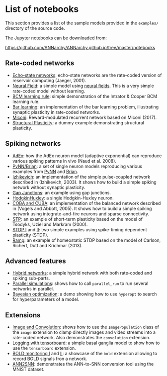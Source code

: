 # List of notebooks

This section provides a list of the sample models provided in the `examples/` directory of the source code. 

The Jupyter notebooks can be downloaded from:

<https://github.com/ANNarchy/ANNarchy.github.io/tree/master/notebooks>

## Rate-coded networks

- [Echo-state networks](RC.ipynb): echo-state networks are the rate-coded version of reservoir computing (Jaeger, 2001).
- [Neural Field](NeuralField.ipynb): a simple model using [neural fields](http://www.scholarpedia.org/article/Neural_fields). This is a very simple rate-coded model without learning.
- [BCM learning rule](BCM.ipynb): simple demonstration of the Intrator & Cooper BCM learning rule.
- [Bar learning](BarLearning.ipynb): an implementation of the bar learning problem, illustrating synaptic plasticity in rate-coded networks.
- [Miconi](Miconi.ipynb): Reward-modulated recurrent network based on Miconi (2017).
- [Structural Plasticity](StructuralPlasticity.ipynb): a dummy example demonstrating structural plasticity.

## Spiking networks

- [AdEx](AdEx.ipynb): how the AdEx neuron model (adaptive exponential) can reproduce various spiking patterns in vivo (Naud et al. 2008).
- [PyNN/Brian](PyNN.ipynb): a set of single neuron models reproducing various examples from [PyNN](https://neuralensemble.org/PyNN/) and [Brian](https://brian.readthedocs.io/).
- [Izhikevich](Izhikevich.ipynb): an implementation of the simple pulse-coupled network described in (Izhikevich, 2003). It shows how to build a simple spiking network without synaptic plasticity.
- [Gap Junctions](GapJunctions.ipynb): an example using gap junctions.
- [HodgkinHuxley](HodgkinHuxley.ipynb): a single Hodgkin-Huxley neuron.
- [COBA and CUBA](COBA.ipynb): an implementation of the balanced network described in (Vogels and Abbott, 2005). It shows how to build a simple spiking network using integrate-and-fire neurons and sparse connectivity.
- [STP](STP.ipynb): an example of short-term plasticity based on the model of Tsodyks, Uziel and Markram (2000). 
- [STDP I](STDP1.ipynb) and [II](STDP2.ipynb): two simple examples using spike-timing dependent plasticity (STDP).
- [Ramp](Ramp.ipynb): an example of homeostatic STDP based on the model of Carlson, Richert, Dutt and Krichmar (2013).
    
## Advanced features

-   [Hybrid networks](Hybrid.ipynb): a simple hybrid network with both rate-coded and spiking sub-parts.
-   [Parallel simulations](MultipleNetworks.ipynb): shows how to call `parallel_run` to run several networks in parallel.
-   [Bayesian optimization](BayesianOptimization.ipynb): a demo showing how to use `hyperopt` to search for hyperparameters of a  model.

## Extensions

-   [Image and Convolution](Image.ipynb): shows how to use the `ImagePopulation` class of the `image` extension to clamp directly images and video streams into a rate-coded network. Also demonstrates the `convolution` extension.
-   [Logging with tensorboard](BasalGanglia.ipynb): a simple basal ganglia model to show how to use the `tensorboard` extension.
-   [BOLD monitoring I](BoldMonitoring1.ipynb) and [II](BoldMonitoring2.ipynb): a showcase of the `bold` extension allowing to record BOLD signals fron a network.
-   [ANN2SNN](ANN2SNN.ipynb): demonstrates the ANN-to-SNN conversion tool using the MNIST dataset.
